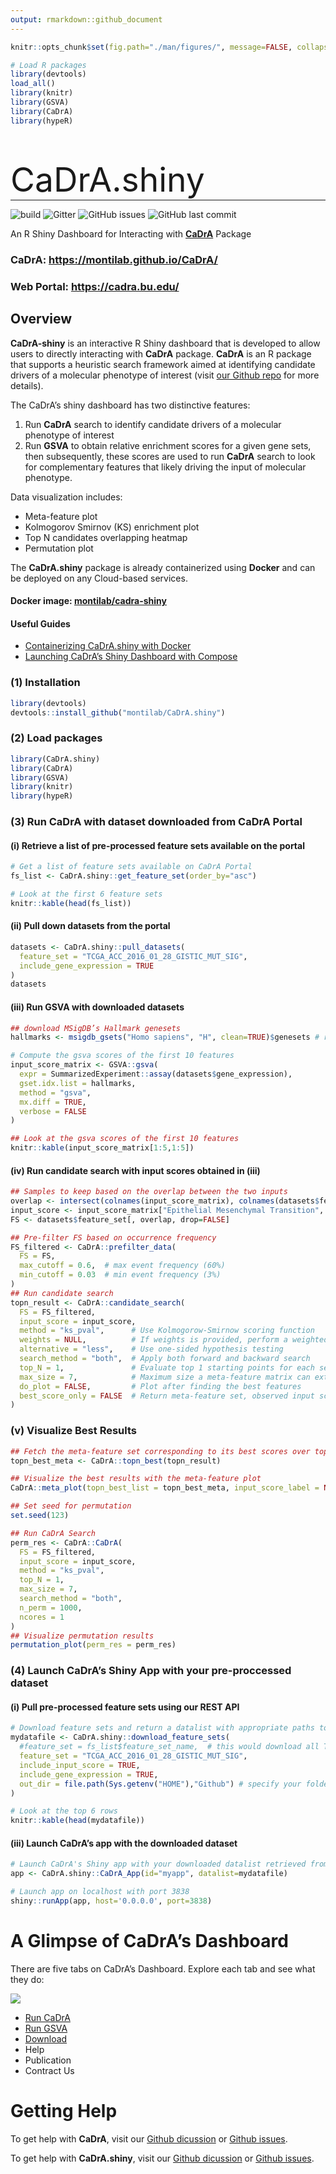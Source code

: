 ```yaml
---
output: rmarkdown::github_document
---
```


<!-- README.md is generated from README.Rmd. Please edit this file -->

```r
knitr::opts_chunk$set(fig.path="./man/figures/", message=FALSE, collapse=FALSE, comment="")

# Load R packages
library(devtools)
load_all()
library(knitr)
library(GSVA)
library(CaDrA)
library(hypeR)
```

<p style="font-size: 40pt; front-weight: bold; padding-bottom: 0px; margin-bottom: 0;">CaDrA.shiny</p>

<hr style="padding-top: 0; margin-top: 0;">

![build](https://github.com/montilab/cadra/workflows/rcmdcheck/badge.svg)
![Gitter](https://img.shields.io/gitter/room/montilab/cadra.shiny)
![GitHub issues](https://img.shields.io/github/issues/montilab/cadra.shiny)
![GitHub last commit](https://img.shields.io/github/last-commit/montilab/cadra.shiny)

An R Shiny Dashboard for Interacting with **[CaDrA](https://montilab.github.io/CaDrA/)** Package 

### **CaDrA: [https://montilab.github.io/CaDrA/](https://montilab.github.io/CaDrA/)**

### **Web Portal: [https://cadra.bu.edu/](https://cadra.bu.edu/)**

## Overview

**CaDrA-shiny** is an interactive R Shiny dashboard that is developed to allow users to directly interacting with **CaDrA** package. **CaDrA** is an R package that supports a heuristic search framework aimed at identifying candidate drivers of a molecular phenotype of interest (visit [our Github repo](https://github.com/montilab/CaDrA) for more details). 

The CaDrA's shiny dashboard has two distinctive features:

1. Run **CaDrA** search to identify candidate drivers of a molecular phenotype of interest
2. Run **GSVA** to obtain relative enrichment scores for a given gene sets, then subsequently, these scores are used to run **CaDrA** search to look for complementary features that likely driving the input of molecular phenotype. 

Data visualization includes:

- Meta-feature plot 
- Kolmogorov Smirnov (KS) enrichment plot
- Top N candidates overlapping heatmap
- Permutation plot 

The **CaDrA.shiny** package is already containerized using **Docker** and can be deployed on any Cloud-based services.

#### **Docker image: [montilab/cadra-shiny](https://hub.docker.com/r/montilab/cadra-shiny)**

####  Useful Guides

- <a href="articles/docker.html" target="_blank">Containerizing CaDrA.shiny with Docker</a>
- <a href="articles/docker-compose.html" target="_blank">Launching CaDrA's Shiny Dashboard with Compose</a>

### (1) Installation

```r
library(devtools)
devtools::install_github("montilab/CaDrA.shiny")
```

### (2) Load packages

```r
library(CaDrA.shiny)
library(CaDrA)
library(GSVA)
library(knitr)
library(hypeR)
```

### (3) Run CaDrA with dataset downloaded from CaDrA Portal

#### (i) Retrieve a list of pre-processed feature sets available on the portal

```r
# Get a list of feature sets available on CaDrA Portal
fs_list <- CaDrA.shiny::get_feature_set(order_by="asc")
```

```r
# Look at the first 6 feature sets
knitr::kable(head(fs_list))
```

#### (ii) Pull down datasets from the portal

```r
datasets <- CaDrA.shiny::pull_datasets(
  feature_set = "TCGA_ACC_2016_01_28_GISTIC_MUT_SIG",
  include_gene_expression = TRUE
)
datasets
```

#### (iii) Run GSVA with downloaded datasets

```r
## download MSigDB’s Hallmark genesets
hallmarks <- msigdb_gsets("Homo sapiens", "H", clean=TRUE)$genesets # returns 50 genesets 

# Compute the gsva scores of the first 10 features
input_score_matrix <- GSVA::gsva(
  expr = SummarizedExperiment::assay(datasets$gene_expression), 
  gset.idx.list = hallmarks,
  method = "gsva",
  mx.diff = TRUE,
  verbose = FALSE
)
```

```r
## Look at the gsva scores of the first 10 features
knitr::kable(input_score_matrix[1:5,1:5])
```

#### (iv) Run candidate search with input scores obtained in (iii)

```r

## Samples to keep based on the overlap between the two inputs
overlap <- intersect(colnames(input_score_matrix), colnames(datasets$feature_set))
input_score <- input_score_matrix["Epithelial Mesenchymal Transition", overlap]
FS <- datasets$feature_set[, overlap, drop=FALSE]

## Pre-filter FS based on occurrence frequency
FS_filtered <- CaDrA::prefilter_data(
  FS = FS,
  max_cutoff = 0.6,  # max event frequency (60%)
  min_cutoff = 0.03  # min event frequency (3%)
)  
## Run candidate search
topn_result <- CaDrA::candidate_search(
  FS = FS_filtered,
  input_score = input_score,
  method = "ks_pval",      # Use Kolmogorow-Smirnow scoring function 
  weights = NULL,          # If weights is provided, perform a weighted-KS test
  alternative = "less",    # Use one-sided hypothesis testing
  search_method = "both",  # Apply both forward and backward search
  top_N = 1,               # Evaluate top 1 starting points for each search
  max_size = 7,            # Maximum size a meta-feature matrix can extend to
  do_plot = FALSE,         # Plot after finding the best features
  best_score_only = FALSE  # Return meta-feature set, observed input scores and calculated best score
)
```

### (v) Visualize Best Results

```r
## Fetch the meta-feature set corresponding to its best scores over top N features searches
topn_best_meta <- CaDrA::topn_best(topn_result)

## Visualize the best results with the meta-feature plot
CaDrA::meta_plot(topn_best_list = topn_best_meta, input_score_label = NULL)
```

```r
## Set seed for permutation
set.seed(123)

## Run CaDrA Search
perm_res <- CaDrA::CaDrA(
  FS = FS_filtered, 
  input_score = input_score, 
  method = "ks_pval",
  top_N = 1,
  max_size = 7,
  search_method = "both",     
  n_perm = 1000,
  ncores = 1
)
## Visualize permutation results
permutation_plot(perm_res = perm_res)
```

### (4) Launch CaDrA's Shiny App with your pre-proccessed dataset

#### (i) Pull pre-processed feature sets using our REST API

```r
# Download feature sets and return a datalist with appropriate paths to dataset
mydatafile <- CaDrA.shiny::download_feature_sets(
  #feature_set = fs_list$feature_set_name,  # this would download all TCGA datasets
  feature_set = "TCGA_ACC_2016_01_28_GISTIC_MUT_SIG",
  include_input_score = TRUE,
  include_gene_expression = TRUE,
  out_dir = file.path(Sys.getenv("HOME"),"Github") # specify your folder of choice here
)
```

```r
# Look at the top 6 rows
knitr::kable(head(mydatafile))
```

#### (iii) Launch CaDrA's app with the downloaded dataset

```r
# Launch CaDrA's Shiny app with your downloaded datalist retrieved from (ii)
app <- CaDrA.shiny::CaDrA_App(id="myapp", datalist=mydatafile)

# Launch app on localhost with port 3838
shiny::runApp(app, host='0.0.0.0', port=3838)
```

# A Glimpse of CaDrA's Dashboard

There are five tabs on CaDrA's Dashboard. Explore each tab and see what they do:

![](man/figures/tabs.png)

- <a href="articles/run-cadra-tab.html" target="_blank">Run CaDrA</a>
- <a href="articles/run-gsva-tab.html" target="_blank">Run GSVA</a>
- <a href="articles/api.html" target="_blank">Download</a>
- Help
- Publication
- Contract Us

# Getting Help

To get help with **CaDrA**, visit our [Github dicussion](https://github.com/montilab/CaDrA/discussions) or [Github issues](https://github.com/montilab/CaDrA/issues).

To get help with **CaDrA.shiny**, visit our [Github dicussion](https://github.com/montilab/CaDrA.shiny/discussions) or [Github issues](https://github.com/montilab/CaDrA.shiny/issues).


